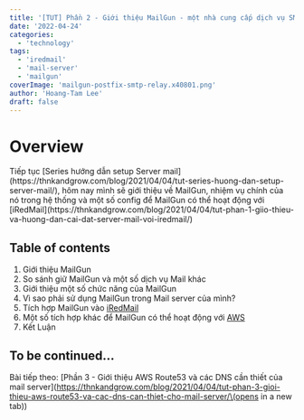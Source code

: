 ```yaml
---
title: '[TUT] Phần 2 - Giới thiệu MailGun - một nhà cung cấp dịch vụ SMTP miễn phí'
date: '2022-04-24'
categories:
  - 'technology'
tags:
  - 'iredmail'
  - 'mail-server'
  - 'mailgun'
coverImage: 'mailgun-postfix-smtp-relay.x40801.png'
author: 'Hoang-Tam Lee'
draft: false
---
```


# Overview

<TOCInline toc={props.toc} exclude="Overview" toHeading={2} />
Tiếp tục [Series hướng dẫn setup Server mail](https://thnkandgrow.com/blog/2021/04/04/tut-series-huong-dan-setup-server-mail/),
hôm nay mình sẽ giới thiệu về MailGun, nhiệm vụ chính của nó trong hệ thống và một số config để MailGun
có thể hoạt động với [iRedMail](https://thnkandgrow.com/blog/2021/04/04/tut-phan-1-giio-thieu-va-huong-dan-cai-dat-server-mail-voi-iredmail/)

## Table of contents

1. Giới thiệu MailGun
2. So sánh giữ MailGun và một số dịch vụ Mail khác
3. Giới thiệu một số chức năng của MailGun
4. Vì sao phải sử dụng MailGun trong Mail server của mình?
5. Tích hợp MailGun vào [iRedMail](https://thnkandgrow.com/blog/tag/iredmail/)
6. Một số tích hợp khác để MailGun có thể hoạt động với [AWS](https://thnkandgrow.com/blog/tag/aws/)
7. Kết Luận

## To be continued...

Bài tiếp theo: [Phần 3 - Giới thiệu AWS Route53 và các DNS cần thiết của mail server](https://thnkandgrow.com/blog/2021/04/04/tut-phan-3-gioi-thieu-aws-route53-va-cac-dns-can-thiet-cho-mail-server/\(opens in a new tab\))
